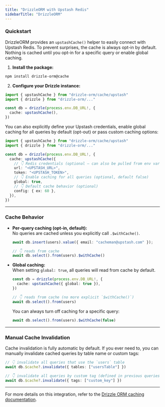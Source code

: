 ```yaml
---
title: "DrizzleORM with Upstash Redis"
sidebarTitle: "DrizzleORM"
---
```


### Quickstart

DrizzleORM provides an `upstashCache()` helper to easily connect with Upstash Redis. To prevent surprises, the cache is always opt-in by default. Nothing is cached until you opt-in for a specific query or enable global caching.

1. **Install the package:**
```bash
npm install drizzle-orm@cache
```

2. **Configure your Drizzle instance:**
```ts
import { upstashCache } from "drizzle-orm/cache/upstash"
import { drizzle } from "drizzle-orm/..."

const db = drizzle(process.env.DB_URL!, {
  cache: upstashCache(),
})
```

You can also explicitly define your Upstash credentials, enable global caching for all queries by default (opt-out) or pass custom caching options:

```ts
import { upstashCache } from "drizzle-orm/cache/upstash"
import { drizzle } from "drizzle-orm/..."

const db = drizzle(process.env.DB_URL!, {
  cache: upstashCache({
    // 👇 Redis credentials (optional — can also be pulled from env vars)
    url: "<UPSTASH_URL>",
    token: "<UPSTASH_TOKEN>",
    // 👇 Enable caching for all queries (optional, default false)
    global: true,
    // 👇 Default cache behavior (optional)
    config: { ex: 60 },
  }),
})
```

---

### Cache Behavior

- **Per-query caching (opt-in, default):**  
  No queries are cached unless you explicitly call `.$withCache()`.

  ```ts
  await db.insert(users).value({ email: "cacheman@upstash.com" });

  // 👇 reads from cache
  await db.select().from(users).$withCache()
  ```

- **Global caching:**  
  When setting `global: true`, all queries will read from cache by default.

  ```ts
  const db = drizzle(process.env.DB_URL!, {
    cache: upstashCache({ global: true }),
  })

  // 👇 reads from cache (no more explicit `$withCache()`)
  await db.select().from(users)
  ```

  You can always turn off caching for a specific query:

  ```ts
  await db.select().from(users).$withCache(false)
  ```

---

### Manual Cache Invalidation

Cache invalidation is fully automatic by default. If you ever need to, you can manually invalidate cached queries by table name or custom tags:

```ts
// 👇 invalidate all queries that use the `users` table
await db.$cache?.invalidate({ tables: ["usersTable"] })

// 👇 invalidate all queries by custom tag (defined in previous queries)
await db.$cache?.invalidate({ tags: ["custom_key"] })
```

---

For more details on this integration, refer to the [Drizzle ORM caching documentation](https://cache.drizzle-orm-fe.pages.dev/docs/cache).
